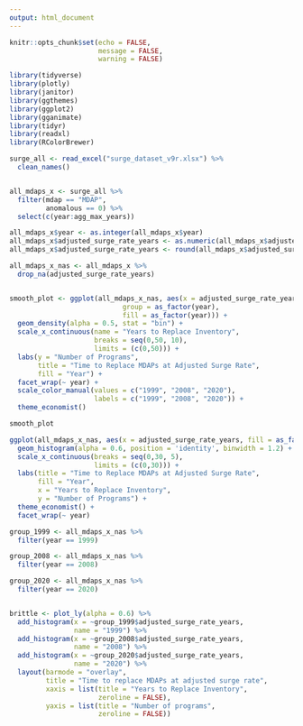 ```yaml
---
output: html_document
---
```


```r
knitr::opts_chunk$set(echo = FALSE,
                      message = FALSE,
                      warning = FALSE)

library(tidyverse)
library(plotly)
library(janitor)
library(ggthemes)
library(ggplot2)
library(gganimate)
library(tidyr)
library(readxl)
library(RColorBrewer)

surge_all <- read_excel("surge_dataset_v9r.xlsx") %>% 
  clean_names()


all_mdaps_x <- surge_all %>% 
  filter(mdap == "MDAP",
         anomalous == 0) %>% 
  select(c(year:agg_max_years))

all_mdaps_x$year <- as.integer(all_mdaps_x$year)
all_mdaps_x$adjusted_surge_rate_years <- as.numeric(all_mdaps_x$adjusted_surge_rate_years)
all_mdaps_x$adjusted_surge_rate_years <- round(all_mdaps_x$adjusted_surge_rate_years, digits = 2)

all_mdaps_x_nas <- all_mdaps_x %>% 
  drop_na(adjusted_surge_rate_years)



```


```r

smooth_plot <- ggplot(all_mdaps_x_nas, aes(x = adjusted_surge_rate_years, 
                            group = as_factor(year),
                            fill = as_factor(year))) +
  geom_density(alpha = 0.5, stat = "bin") + 
  scale_x_continuous(name = "Years to Replace Inventory", 
                     breaks = seq(0,50, 10), 
                     limits = (c(0,50))) +
  labs(y = "Number of Programs",
       title = "Time to Replace MDAPs at Adjusted Surge Rate",
       fill = "Year") +
  facet_wrap(~ year) +
  scale_color_manual(values = c("1999", "2008", "2020"),
                     labels = c("1999", "2008", "2020")) +
  theme_economist()

smooth_plot


```


```r

ggplot(all_mdaps_x_nas, aes(x = adjusted_surge_rate_years, fill = as_factor(year))) +
  geom_histogram(alpha = 0.6, position = 'identity', binwidth = 1.2) +
  scale_x_continuous(breaks = seq(0,30, 5), 
                     limits = (c(0,30))) +
  labs(title = "Time to Replace MDAPs at Adjusted Surge Rate",
       fill = "Year",
       x = "Years to Replace Inventory",
       y = "Number of Programs") +
  theme_economist() +
  facet_wrap(~ year)


```


```r

group_1999 <- all_mdaps_x_nas %>% 
  filter(year == 1999)

group_2008 <- all_mdaps_x_nas %>% 
  filter(year == 2008)

group_2020 <- all_mdaps_x_nas %>% 
  filter(year == 2020)


brittle <- plot_ly(alpha = 0.6) %>% 
  add_histogram(x = ~group_1999$adjusted_surge_rate_years,
                name = "1999") %>% 
  add_histogram(x = ~group_2008$adjusted_surge_rate_years,
                name = "2008") %>% 
  add_histogram(x = ~group_2020$adjusted_surge_rate_years,
                name = "2020") %>% 
  layout(barmode = "overlay",
         title = "Time to replace MDAPs at adjusted surge rate",
         xaxis = list(title = "Years to Replace Inventory",
                      zeroline = FALSE),
         yaxis = list(title = "Number of programs",
                      zeroline = FALSE))

```


